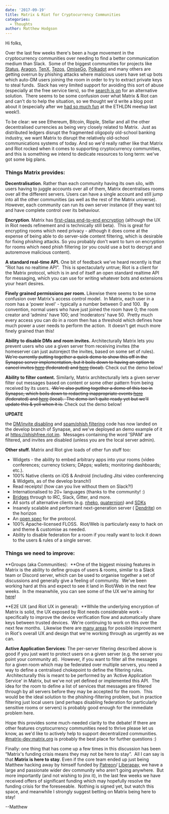 ```yaml
---
date: '2017-09-19'
title: Matrix & Riot for Cryptocurrency Communities
categories:
  - Thoughts
author: Matthew Hodgson
---
```


Hi folks,

Over the last few weeks there's been a huge movement in the cryptocurrency communities over needing to find a better communication medium than Slack.  Some of the biggest communities for projects like <a href="https://status.im">Status</a>, <a href="https://aragon.one">Aragon</a>, <a href="http://www.tenx.tech/">TenX</a>, <a href="https://www.tezos.com/">Tezos</a>, <a href="https://omg.omise.co/">OmiseGo</a>, <a href="http://polkadot.network">Polkadot</a> and many others are getting overrun by phishing attacks where malicious users have set up bots which auto-DM users joining the room in order to try to extract private keys to steal funds.  Slack has very limited support for avoiding this sort of abuse (especially at the free service tiers), so the <a href="https://github.com/aragon/governance/issues/7">search is on</a> for an alternative solution.  There seems to be some confusion over what Matrix &amp; Riot can and can't do to help the situation, so we thought we'd write a blog post about it (especially after we <a href="http://www.trustnodes.com/2017/09/14/matrix-demo-steals-show-ethereum-london-conference-meetup">had so much fun</a> at the ETHLDN meetup last week!).

To be clear: we see Ethereum, Bitcoin, Ripple, Stellar and all the other decentralised currencies as being very closely related to Matrix.  Just as distributed ledgers disrupt the fragmented oligopoly old-school banking industry, we want Matrix to disrupt the relatively old-school communications systems of today. And so we'd really rather like that Matrix and Riot rocked when it comes to supporting cryptocurrency communities, and this is something we intend to dedicate resources to long term: we've got some big plans.

### Things Matrix provides:

**Decentralisation**. Rather than each community having its own silo, with users having to juggle accounts over all of them, Matrix decentralises rooms over all the different servers. Users can have a single account and still jump into all the other communities (as well as the rest of the Matrix universe). However, each community can run its own server instance (if they want to) and have complete control over its behaviour.

**Encryption**. Matrix has <a href="/blog/2016/11/21/matrixs-olm-end-to-end-encryption-security-assessment-released-and-implemented-cross-platform-on-riot-at-last/">first-class end-to-end encryption</a> (although the UX in Riot needs refinement and is technically still beta).  This is great for encrypting rooms which need privacy - although it does come at the expense of being able to do server-side content filtering, which is desirable for fixing phishing attacks. So you probably don't want to turn on encryption for rooms which need phish filtering (or you could use a bot to decrypt and autoremove malicious content).

**A standard real-time API.** One bit of feedback we've heard recently is that “Riot has no realtime API”.  This is spectacularly untrue; Riot is a client for the Matrix protocol, which is in and of itself an open standard realtime API for messaging, which you can use for writing whatever bots and extensions your heart desires.

**Finely grained permissions per room.** Likewise there seems to be some confusion over Matrix's access control model.  In Matrix, each user in a room has a ‘power level' - typically a number between 0 and 100.  By convention, normal users who have just joined the room have 0; the room creator and ‘admins' have 100; and ‘moderators' have 50.  Pretty much every access you can do in a room then has a threshold which defines how much power a user needs to perform the action.  It doesn't get much more finely grained than this!

**Ability to disable DMs and room invites.** Architecturally Matrix lets you prevent users who use a given server from receiving invites (the homeserver can just autoreject the invites, based on some set of rules). <del>We're currently putting together a quick demo to show this off in the Synapse server implementation, but it boils down to having an option to cancel invites <a href="https://github.com/matrix-org/synapse/blob/5a7f561a9bff5163ce7fce719eea083cdd0eabd9/synapse/handlers/federation.py#L1066">here</a> (federated) and <a href="https://github.com/matrix-org/synapse/blob/e5ae386ea4112ec91b47de339a3c8a4e034898c0/synapse/handlers/room_member.py#L243">here</a> (local).</del>
 Check out the demo below!

**Ability to filter content.** Similarly, Matrix architecturally lets a given server filter out messages based on content or some other pattern from being received by its users. <del> We're also putting together a demo of this too in Synapse, which boils down to redacting inappropriate events <a href="https://github.com/matrix-org/synapse/blob/e5ae386ea4112ec91b47de339a3c8a4e034898c0/synapse/federation/federation_base.py#L119">here</a> (federated) and <a href="https://github.com/matrix-org/synapse/blob/e5ae386ea4112ec91b47de339a3c8a4e034898c0/synapse/handlers/message.py#L239">here</a> (local).  The demo isn't quite ready yet but we'll update this &amp; yell when it is.</del>
 Check out the demo below!

<strong>UPDATE</strong>

the <a href="https://github.com/matrix-org/synapse/pull/2457">DM/invite disabling</a> and <a href="https://github.com/matrix-org/synapse/pull/2456">spam/phish filtering</a> code has now landed on the develop branch of Synapse, and we've deployed an demo example of it at <a href="https://phishfree.riot.im">https://phishfree.riot.im</a>.  Messages containing the word 'SPAM' are filtered, and invites are disabled (unless you are the local server admin).
  
**Other stuff.** Matrix and Riot give loads of other fun stuff too:

<ul>
 	<li style="font-weight: 400;">Widgets - the ability to embed arbitrary apps into your rooms (video conferences; currency tickers; DApps; wallets; monitoring dashboards; etc.).
</li>
 	<li style="font-weight: 400;">100% Native clients on iOS &amp; Android (including Jitsi video conferencing &amp; Widgets, as of the develop branch!)
</li>
 	<li style="font-weight: 400;">Read receipts! (how can you live without them on Slack?!)
</li>
 	<li style="font-weight: 400;">Internationalised to 20+ languages (thanks to the community! :)
</li>
 	<li style="font-weight: 400;"><a href="/blog/2017/03/11/how-do-i-bridge-thee-let-me-count-the-ways/">Bridges</a> through to IRC, Slack, Gitter, and more.
</li>
 	<li style="font-weight: 400;">All sorts of alternative clients (e.g. 
<a href="https://github.com/mujx/nheko">nheko</a>, 
<a href="https://github.com/QMatrixClient/Quaternion">quaternion</a>) and 
<a href="/docs/projects/try-matrix-now.html">SDKs</a></li>
 	<li style="font-weight: 400;">Insanely scalable and performant next-generation server (
<a href="https://github.com/matrix-org/dendrite">Dendrite</a>) on the horizon
</li>
 	<li style="font-weight: 400;">An 
<a href="/docs/spec">open spec</a> for the protocol.
</li>
 	<li style="font-weight: 400;">100% Apache-licensed FLOSS.  Riot/Web is particularly easy to hack on and theme &amp; customise as needed.
</li>
 	<li style="font-weight: 400;">Ability to disable federation for a room if you really want to lock it down to the users &amp; rules of a single server.
</li>
</ul>
<h3>Things we need to improve:
</h3>
**Groups (aka Communities):  **One of the biggest missing features in Matrix is the ability to define groups of users &amp; rooms, similar to a Slack team or Discord server, which can be used to organise together a set of discussions and generally give a feeling of community.  We've been working hard at this and expect to see it land in Riot/Web in the next few weeks.  In the meanwhile, you can see some of the UX we're aiming for 
<a href="https://docs.google.com/document/d/1wv78GqgG59CLjIKPi7GGkdqI6KOeQUBl9Bnf-uA-Kc0/edit#heading=h.xravd1v7n60m">here</a>!


**E2E UX (and Riot UX in general):  **While the underlying encryption of Matrix is solid, the UX exposed by Riot needs considerable work - specifically to improve the device verification flow and automatically share keys between trusted devices.  We're continuing to work on this over the next few months.  Likewise there are 
<a href="https://github.com/vector-im/riot-web/issues/2984">many areas</a> for possible improvement in Riot's overall UX and design that we're working through as urgently as we can.


**Active Application Services**: The per-server filtering described above is good if you just want to protect users on a given server (e.g. the server you point your community at).  However, if you want to filter all the messages for a given room which may be federated over multiple servers, you need a way to define a centralised chokepoint to define the filtering rules.  Architecturally this is meant to be performed by an ‘Active Application Service' in Matrix, but we've not yet defined or implemented this API.  The idea for the room to define a list of services that messages are filtered through by all servers before they may be accepted for the room.  This would be the ideal solution to the phishing-filtering problem, but in practice filtering just local users (and perhaps disabling federation for particularly sensitive rooms or servers) is probably good enough for the immediate problem here.


Hope this provides some much-needed clarity to the debate! If there are other features cryptocurrency communities need to thrive please let us know, as we'd like to actively help to support decentralized communities.  
<a href="https://matrix.to/#/#matrix-dev:matrix.org">#matrix-dev:matrix.org</a> is probably the best place for further questions :)


Finally: one thing that has come up a few times in this discussion has been “Matrix's funding crisis means they may not be here to stay”.  All I can say is that 
**Matrix is here to stay**. Even if the core team ended up just being Matthew hacking away by himself funded by 
<a href="https://patreon.com/matrixdotorg">Patreon</a>/
<a href="https://liberapay.com/matrixdotorg">Liberapay</a>, we have a large and passionate wider dev community who aren't going anywhere.  But more importantly (and not wishing to jinx it), in the last few weeks we have received offers of significant funding which may hopefully resolve the funding crisis for the foreseeable.  Nothing is signed yet, but watch this space, and meanwhile I strongly suggest betting on Matrix being here to stay!


--Matthew
